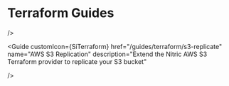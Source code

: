 

# Terraform Guides

<GuidesGrid title="Recommended Terraform Guides">
    <Guide
    customIcon={SiTerraform}
    href="/guides/terraform/s3-encryption"
    name="AWS S3 Server-side Encryption"
    description="Extend the Nitric AWS S3 Terraform provider to add Server-side encryption"

/>

  <Guide
    customIcon={SiTerraform}
    href="/guides/terraform/s3-replicate"
    name="AWS S3 Replication"
    description="Extend the Nitric AWS S3 Terraform provider to replicate your S3 bucket"

/>

  <Guide
    customIcon={SiTerraform}
    href="/guides/terraform/api-gateway-throttle"
    name="AWS API Gateway Throttle"
    description="Extend the Nitric API Gateway Terraform provider to set throttling limits"
/>
</GuidesGrid>
